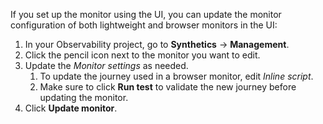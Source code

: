 
If you <DocLink slug="/en/observability/synthetics-get-started-ui">set up the monitor using the UI</DocLink>,
you can update the monitor configuration of both lightweight and browser monitors
in the UI:

1. In your Observability project, go to **Synthetics** → **Management**.
1. Click the pencil icon next to the monitor you want to edit.
1. Update the _Monitor settings_ as needed.
    1. To update the journey used in a browser monitor, edit _Inline script_.
    1. Make sure to click **Run test** to validate the new journey before updating the monitor.
1. Click **Update monitor**.

